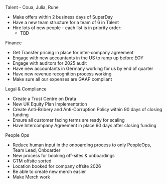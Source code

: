 Talent - Coua, Julia, Rune

* Make offers within 2 business days of SuperDay 
* Have a new team structure for a team of 6 in Talent
* Hire lots of new people - each list is in priority order:
  *  TBD

Finance
* Get Transfer pricing in place for inter-company agreement
* Engage with new accountants in the US to ramp up before EOY 
* Engage with auditors for 2025 audit
* Have new accountants in Germany working for us by end of quarter
* Have new revenue recognition process working 
* Make sure all our expenses are GAAP compliant

Legal & Compliance

* Create a Trust Centre on Drata
* New UK Equity Plan Implementation
* Create Anti-Bribery and Anti-Corruption Policy within 90 days of closing funding
* Ensure all customer facing terms are ready for scaling 
* Have Intercompany Agreement in place 90 days after closing funding 

People Ops 

* Reduce human input in the onboarding process to only PeopleOps, Team Lead, Onboarder
* New process for booking off-sites & onboardings 
* GTM offsite sorted
* Location booked for company offsite 2026
* Be able to create new merch easier
* Make Merch work 


